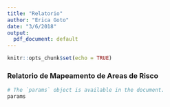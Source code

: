 ```yaml
---
title: "Relatorio"
author: "Erica Goto"
date: "3/6/2018"
output:
  pdf_document: default
---
```


```r
knitr::opts_chunk$set(echo = TRUE)
```

### Relatorio de Mapeamento de Areas de Risco

```r
# The `params` object is available in the document.
params
```

